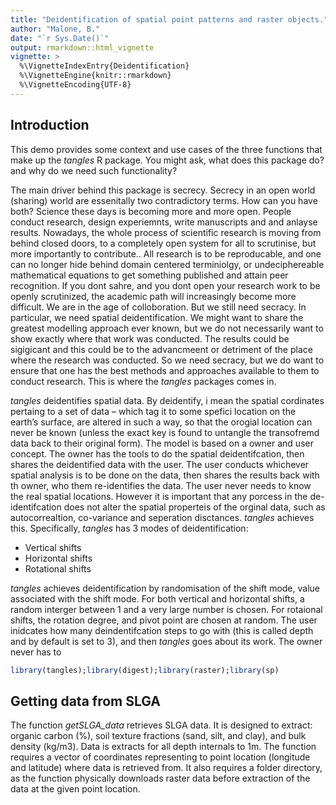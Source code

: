 ```yaml
---
title: "Deidentification of spatial point patterns and raster objects."
author: "Malone, B."
date: "`r Sys.Date()`"
output: rmarkdown::html_vignette
vignette: >
  %\VignetteIndexEntry{Deidentification}
  %\VignetteEngine{knitr::rmarkdown}
  %\VignetteEncoding{UTF-8}
---
```


## Introduction
This demo provides some context and use cases of the three functions that make up the *tangles* R package. You might ask, what does this package do? and why do we need such functionality? 

The main driver behind this package is secrecy. Secrecy in an open world (sharing) world are essenitally two contradictory terms. How can you have both? Science these days is becoming more and more open. People conduct research, design experiemnts, write manuscripts and and anlayse results. Nowadays, the whole process of scientific research is moving from behind closed doors, to a completely open system for all to scrutinise, but more importantly to contribute.. All research is to be reproducable, and one can no longer hide behind domain centered terminiolgy, or undeciphereable mathematical equations to get something published and attain peer recognition. If you dont sahre, and you dont open your research work to be openly scrutinized, the academic path will increasingly become more difficult. We are in the age of colloboration. But we still need secracy. In particular, we need spatial deidentification. We might want to share the greatest modelling approach ever known, but we do not necessarily want to show exactly where that work was conducted. The results could be sigigicant and this could be to the advancmeent or detriment of the place where the research was conducted. So we need secracy, but we do want to ensure that one has the best methods and approaches available to them to conduct research. This is where the *tangles* packages comes in.

*tangles* deidentifies spatial data. By deidentify, i mean the spatial cordinates pertaing to a set of data -- which tag it to some spefici location on the earth's surface, are altered in such a way, so that the orogial location can never be known (unless the exact key is found to untangle the transofremd data back to their original form). The model is based on a owner and user concept. The owner has the tools to do the spatial deidentifcation, then shares the deidentified data with the user. The user conducts whichever spatial analysis is to be done on the data, then shares the results back with th owner, who them re-identifies the data. The user never needs to know the real spatial locations. However it is important that any porcess in the de-identifcation does not alter the spatial properteis of the orginal data, such as autocorrealtion, co-variance and seperation disctances. *tangles* achieves this. Specifically, *tangles* has 3 modes of deidentification:

* Vertical shifts
* Horizontal shifts
* Rotational shifts


*tangles* achieves deidentification by randomisation of the shift mode, value associated with the shift mode. For both vertical and horizontal shifts, a random interger between 1 and a very large number is chosen. For rotaional shifts, the rotation degree, and pivot point are chosen at random. The user inidcates how many deindentifcation steps to go with (this is called depth and by default is set to 3), and then *tangles* goes about its work. The owner never has to 


```r
library(tangles);library(digest);library(raster);library(sp)
```


## Getting data from SLGA

The function *getSLGA_data* retrieves SLGA data. It is designed to extract: organic carbon (%), soil texture fractions (sand, silt, and clay), and bulk density (kg/m3). Data is extracts for all depth internals to 1m. The function requires a vector of coordinates representing to point location (longitude and latitude) where data is retrieved from. It also requires a folder directory, as the function physically downloads raster data before extraction of the data at the given point location.



